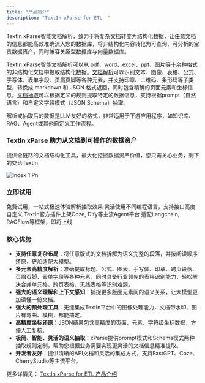 ```yaml
---
title: "产品简介"
description: "TextIn xParse for ETL  "
---
```


TextIn xParse智能文档解析，致力于将复杂文档转变为结构化数据，让任意文档的信息都能高效准确流入您的数据库，将非结构化内容转化为可查询、可分析的宝贵数据资产，同时兼容关系型数据库与向量数据库。

TextIn xParse智能文档解析可以从 pdf、word、excel、ppt、图片等十余种格式的非结构化文档中提取结构化数据。[文档解析](/xparse/parse-quickstart)可以识别文本、图像、表格、公式、手写体、表单字段、页眉页脚等各种元素，并支持印章、二维码、条形码等子类型，转换成 markdown 和 JSON 格式返回，同时包含精确的页面元素和坐标信息。[文档抽取](/xparse/extract-quickstart-v3)可以根据定义的规则提取特定的数据信息，支持根据prompt（自然语言）和自定义字段模式（JSON Schema）抽取。

解析或抽取后的数据是LLM友好的格式，非常适用于下游应用程序，如知识库、RAG、Agent或其他自定义工作流程。

### TextIn xParse 助力从文档到可操作的数据资产

提供全链路的文档结构化工具，最大化挖掘数据资产价值，您只需关心业务，剩下的交给TextIn

![Index 1 Pn](/images/index-1.png)

### 立即试用

<CardGroup cols={2}>
  <Card title="在线Web平台" icon="sparkles" href="https://www.textin.com/console/recognition/robot_markdown?service=pdf_to_markdown">
    免费试用，一站式极速体验解析抽取效果
  </Card>
  <Card title="API" icon="sparkles" href="/api-reference">
    灵活使用不同编程语言，支持接口高度自定义
  </Card>
  <Card title="第三方Agent平台" icon="sparkles" href="https://vrk3wty1lu.feishu.cn/docx/Mhh2dJJFLoFjl2x7i2Ic7VrBnyc">
    TextIn官方插件上架Coze, Dify等主流Agent平台
  </Card>
  <Card title="第三方开发框架" icon="sparkles">
    适配Langchain, RAGFlow等框架，即将上线
  </Card>
</CardGroup>

### 核心优势

- **支持任意复杂布局**：将任意版式的文档拆解为语义完整的段落，并按阅读顺序还原，更加适配大模型。
- **多元素高精度解析**：准确提取标题、公式、图表、手写体、印章、跨页段落、页眉页脚、表单字段等各种元素，同时具备行业领先的表格识别能力，轻松解决合并单元格、跨页表格、无线表格等识别难题。
- **强大的语义理解和上下文感知**：捕捉更多版面元素间的语义关系，让大模型更加读懂一份文档。
- **强大的预处理工具**：无缝集成TextIn平台中的图像处理能力，文档带水印、图片有弯曲、模糊，都能搞定。
- **高精度坐标还原**：JSON结果包含高精度的页面、元素、字符级坐标数据，方便人工复核。
- **极简、智能、灵活的语义抽取**：xParse提供prompt模式和Schema模式两种抽取规则定制，帮助您根据业务需要实现更灵活的文档信息精准提取。
- **开发者友好**：提供清晰的API文档和灵活的集成方式，支持FastGPT、Coze、CherryStudio等主流平台。

更多详情见： [TextIn xParse for ETL 产品介绍](https://www.textin.com/market/detail/xparse)